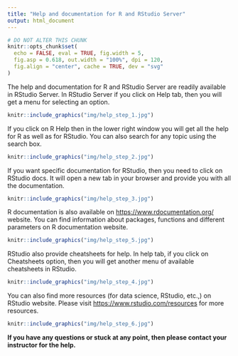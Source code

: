```yaml
---
title: "Help and documentation for R and RStudio Server"
output: html_document
---
```


```r
# DO NOT ALTER THIS CHUNK
knitr::opts_chunk$set(
  echo = FALSE, eval = TRUE, fig.width = 5,
  fig.asp = 0.618, out.width = "100%", dpi = 120,
  fig.align = "center", cache = TRUE, dev = "svg"
)
```

The help and documentation for R and RStudio Server are readily available in RStudio Server. In RStudio Server if you click on Help tab, then you will get a menu for selecting an option.  

```r
knitr::include_graphics("img/help_step_1.jpg")
```

If you click on R Help then in the lower right window you will get all the help for R as well as for RStudio. You can also search for any topic using the search box. 

```r
knitr::include_graphics("img/help_step_2.jpg")
```

If you want specific documentation for RStudio, then you need to click on RStudio docs. It will open a new tab in your browser and provide you with all the documentation. 

```r
knitr::include_graphics("img/help_step_3.jpg")
```

R documentation is also available on <https://www.rdocumentation.org/> website. You can find information about packages, functions and different parameters on R documentation website.

```r
knitr::include_graphics("img/help_step_5.jpg")
```

RStudio also provide cheatsheets for help. In help tab, if you click on Cheatsheets option, then you will get another menu of available cheatsheets in RStudio.

```r
knitr::include_graphics("img/help_step_4.jpg")
```

You can also find more resources (for data science, RStudio, etc.,) on RStudio website. Please visit <https://www.rstudio.com/resources> for more resources. 

```r
knitr::include_graphics("img/help_step_6.jpg")
```

**If you have any questions or stuck at any point, then please contact your instructor for the help.** 
